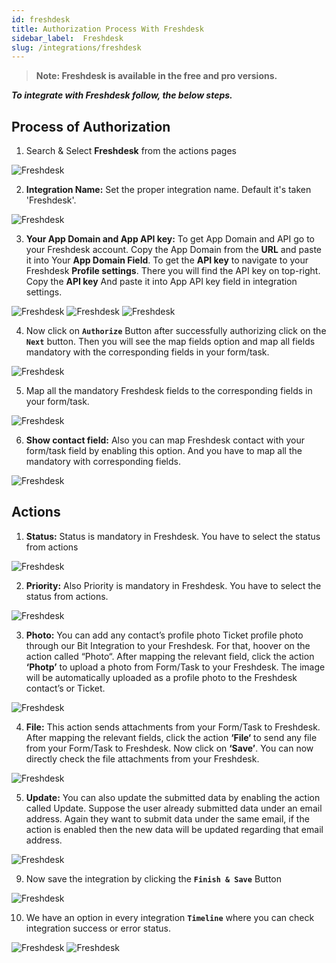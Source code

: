```yaml
---
id: freshdesk
title: Authorization Process With Freshdesk
sidebar_label:  Freshdesk
slug: /integrations/freshdesk
---
```


> **Note: Freshdesk is available in the free and pro versions.**

***To integrate with Freshdesk follow, the below steps.***


## Process of Authorization

1.	Search & Select **Freshdesk** from the actions pages
 <Image src="actions/freshdesk/_select-freshdesk" alt="Freshdesk" w="1020" h="350" />

2. **Integration Name:** Set the proper integration name. Default it's taken 'Freshdesk'.
 <Image src="actions/freshdesk/_integration-name" alt="Freshdesk" w="1020" h="350" />

3.	**Your App Domain and App API key:** To get App Domain and API go to your Freshdesk account. Copy the App Domain from the **URL** and paste it into Your **App Domain Field**. To get the **API key** to navigate to your Freshdesk **Profile settings**. There you will find the API key on top-right. Copy the **API key** And paste it into App API key field in integration settings. 

 <Image src="actions/freshdesk/_app-domain-url" alt="Freshdesk" w="1020" h="350" />
 <Image src="actions/freshdesk/_api-key" alt="Freshdesk" w="1020" h="350" />
 <Image src="actions/freshdesk/_copy-and-paste-app-domain-and-api" alt="Freshdesk" w="1020" h="350" />


4.	Now click on **`Authorize`** Button after successfully authorizing click on the **`Next`** button. Then you will see the map fields option and map all fields mandatory with the corresponding fields in your form/task.

 <Image src="actions/freshdesk/_authorize" alt="Freshdesk" w="1020" h="350" />

5.	Map all the mandatory Freshdesk fields to the corresponding fields in your form/task.
 <Image src="actions/freshdesk/_field-mapping" alt="Freshdesk" w="1020" h="350" />

6. **Show contact field:** Also you can map Freshdesk contact with your form/task field by enabling this option. And you have to map all the mandatory with corresponding fields.
 <Image src="actions/freshdesk/_map-contact-field" alt="Freshdesk" w="1020" h="350" />

## Actions
1. **Status:** Status is mandatory in Freshdesk. You have to select the status from actions
 <Image src="actions/freshdesk/_status-action" alt="Freshdesk" w="1020" h="350" />

2. **Priority:** Also Priority is mandatory in Freshdesk. You have to select the status from actions.
 <Image src="actions/freshdesk/_priority-actions" alt="Freshdesk" w="1020" h="350" />

3. **Photo:** You can add any contact’s profile photo Ticket profile photo through our Bit Integration to your Freshdesk. For that, hoover on the action called “Photo“. After mapping the relevant field, click the action **‘Photp’** to upload a photo from Form/Task to your Freshdesk. The image will be automatically uploaded as a profile photo to the Freshdesk contact’s or Ticket.
 <Image src="actions/freshdesk/_file-actions" alt="Freshdesk" w="1020" h="350" />

4. **File:** This action sends attachments from your Form/Task to Freshdesk. After mapping the relevant fields, click the action **‘File‘** to send any file from your Form/Task  to Freshdesk. Now click on **‘Save’**. You can now directly check the file attachments from your Freshdesk.
 <Image src="actions/freshdesk/_file-actions" alt="Freshdesk" w="1020" h="350" />

5. **Update:** You can also update the submitted data by enabling the action called Update. Suppose the user already submitted data under an email address. Again they want to submit data under the same email, if the action is enabled then the new data will be updated regarding that email address.
 <Image src="actions/freshdesk/_update-actions" alt="Freshdesk" w="1020" h="350" />


9. Now save the integration by clicking the **`Finish & Save`** Button

 <Image src="actions/freshdesk/_finish-and-save" alt="Freshdesk" w="1020" h="350" />

10. We have an option in every integration **`Timeline`** where you can check integration success or error status.
 <Image src="actions/freshdesk/_timeline" alt="Freshdesk" w="1020" h="350" />
 <Image src="actions/freshdesk/_sucess-and-error-massage" alt="Freshdesk" w="1020" h="350" />

<Feedback/>